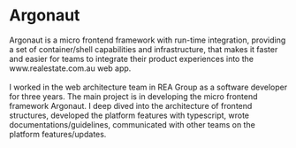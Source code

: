 
# Argonaut

<Gap margin={200} />
<Text>
Argonaut is a micro frontend framework with run-time integration, providing a set
of container/shell capabilities and infrastructure, that makes it faster and easier
for teams to integrate their product experiences into the www.realestate.com.au web
app.
<br />
<br />
I worked in the web architecture team in REA Group as a software developer for three years. The main project is in developing the micro frontend framework Argonaut. I deep dived into the architecture of frontend structures, developed the platform features with typescript, wrote documentations/guidelines, communicated with other teams on the platform features/updates.

</Text>
